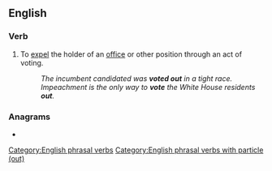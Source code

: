 ==English==

===Verb===
{{head|en|verb}}

# {{lb|en|transitive|or|intransitive}} To [[expel]] the holder of an [[office]] or other position through an act of voting.
#: ''The incumbent candidated was '''voted out''' in a tight race.''
#: ''Impeachment is the only way to '''vote''' the White House residents '''out'''.''

===Anagrams===
* {{anagrams|en|outvote}}

[[Category:English phrasal verbs]]
[[Category:English phrasal verbs with particle (out)]]